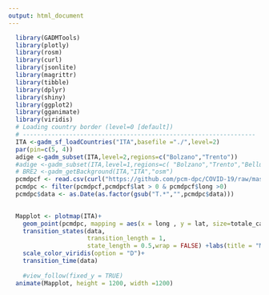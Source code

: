 ```yaml
---
output: html_document
---
```


```r
  library(GADMTools)
  library(plotly)
  library(rosm)
  library(curl)
  library(jsonlite)
  library(magrittr)
  library(tibble)
  library(dplyr)
  library(shiny)
  library(ggplot2)
  library(gganimate)
  library(viridis)
  # Loading country border (level=0 [default])
  # -----------------------------------------------------------------
  ITA <-gadm_sf_loadCountries("ITA",basefile ="./",level=2)
  par(pin=c(5, 4))
  adige <-gadm_subset(ITA,level=2,regions=c("Bolzano","Trento"))
  #adige <-gadm_subset(ITA,level=1,regions=c( "Bolzano","Trento","Belluno"))
  # BRE2 <-gadm_getBackground(ITA,"ITA","osm")
  pcmdpcf <- read.csv(curl("https://github.com/pcm-dpc/COVID-19/raw/master/dati-province/dpc-covid19-ita-province.csv"))
  pcmdpc <- filter(pcmdpcf,pcmdpcf$lat > 0 & pcmdpcf$long >0)
  pcmdpc$data <- as.Date(as.factor(gsub("T.*","",pcmdpc$data)))
  
```

```r
  Mapplot <- plotmap(ITA)+
    geom_point(pcmdpc, mapping = aes(x = long , y = lat, size=totale_casi, col = totale_casi, alpha=0.01))+scale_size(range = c(0, 20))+
    transition_states(data,
                      transition_length = 1,
                      state_length = 0.5,wrap = FALSE) +labs(title = "Made with R by Jürgen Mayr, Date:{frame_time}", x="Longitude",y="Latitude",colour="Casi totali") + theme(plot.title = element_text(size=16), legend.text = element_text( size = 16)) + theme(legend.title = element_text( size=16))+ guides(fill = guide_colourbar(barwidth = 2, barheight = 30))+
    scale_color_viridis(option = "D")+
    transition_time(data)
  
    #view_follow(fixed_y = TRUE)
  animate(Mapplot, height = 1200, width =1200)
  ```



